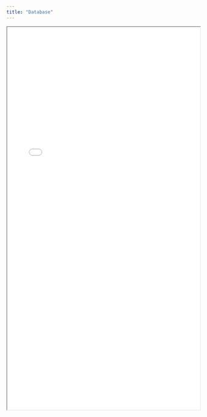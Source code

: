 ```yaml
---
title: "Database"
---
```


<iframe src="datatable.html" title="datatable" height="1000px" width="100%"></iframe> 

